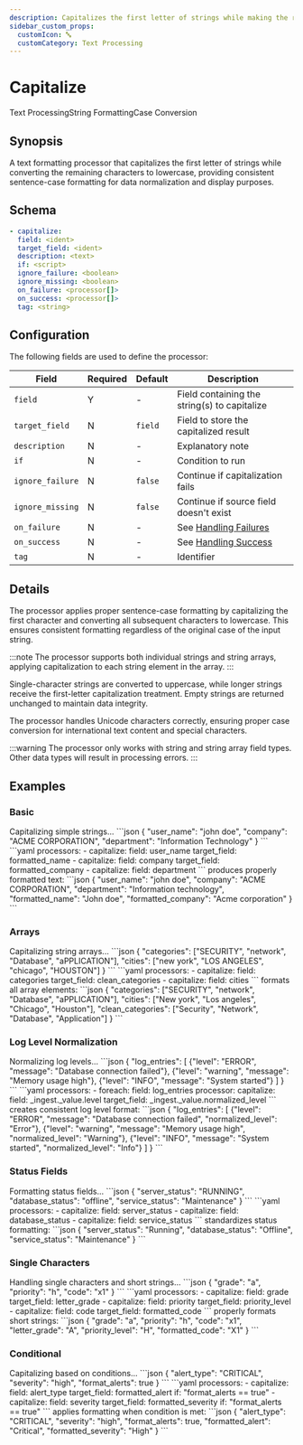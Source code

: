 ```yaml
---
description: Capitalizes the first letter of strings while making the rest lowercase
sidebar_custom_props: 
  customIcon: 🔤
  customCategory: Text Processing
---
```


# Capitalize

<span className="theme-doc-version-badge badge badge--primary">Text Processing</span><span className="theme-doc-version-badge badge badge--secondary">String Formatting</span><span className="theme-doc-version-badge badge badge--secondary">Case Conversion</span>

## Synopsis

A text formatting processor that capitalizes the first letter of strings while converting the remaining characters to lowercase, providing consistent sentence-case formatting for data normalization and display purposes.

## Schema

```yaml {2}
- capitalize:
  field: <ident>
  target_field: <ident>
  description: <text>
  if: <script>
  ignore_failure: <boolean>
  ignore_missing: <boolean>
  on_failure: <processor[]>
  on_success: <processor[]>
  tag: <string>
```

## Configuration

The following fields are used to define the processor:

|Field|Required|Default|Description|
|---|---|---|---|
|`field`|Y|-|Field containing the string(s) to capitalize|
|`target_field`|N|`field`|Field to store the capitalized result|
|`description`|N|-|Explanatory note|
|`if`|N|-|Condition to run|
|`ignore_failure`|N|`false`|Continue if capitalization fails|
|`ignore_missing`|N|`false`|Continue if source field doesn't exist|
|`on_failure`|N|-|See [Handling Failures](../handling-failures.mdx)|
|`on_success`|N|-|See [Handling Success](../handling-success.mdx)|
|`tag`|N|-|Identifier|

## Details

The processor applies proper sentence-case formatting by capitalizing the first character and converting all subsequent characters to lowercase. This ensures consistent formatting regardless of the original case of the input string.

:::note
The processor supports both individual strings and string arrays, applying capitalization to each string element in the array.
:::

Single-character strings are converted to uppercase, while longer strings receive the first-letter capitalization treatment. Empty strings are returned unchanged to maintain data integrity.

The processor handles Unicode characters correctly, ensuring proper case conversion for international text content and special characters.

:::warning
The processor only works with string and string array field types. Other data types will result in processing errors.
:::

## Examples

### Basic

<ExampleGrid>
  <CommentCol>
    Capitalizing simple strings...
  </CommentCol>
  <CodeCol>
    ```json
    {
      "user_name": "john doe",
      "company": "ACME CORPORATION",
      "department": "Information Technology"
    }
    ```
    ```yaml
    processors:
      - capitalize:
        field: user_name
        target_field: formatted_name
      - capitalize:
        field: company
        target_field: formatted_company
      - capitalize:
        field: department
    ```
  </CodeCol>
  <CommentCol>
    produces properly formatted text:
  </CommentCol>
  <CodeCol>
    ```json
    {
      "user_name": "john doe",
      "company": "ACME CORPORATION",
      "department": "Information technology",
      "formatted_name": "John doe",
      "formatted_company": "Acme corporation"
    }
    ```
  </CodeCol>
</ExampleGrid>

### Arrays

<ExampleGrid>
  <CommentCol>
    Capitalizing string arrays...
  </CommentCol>
  <CodeCol>
    ```json
    {
      "categories": ["SECURITY", "network", "Database", "aPPLICATION"],
      "cities": ["new york", "LOS ANGELES", "chicago", "HOUSTON"]
    }
    ```
    ```yaml
    processors:
      - capitalize:
        field: categories
        target_field: clean_categories
      - capitalize:
        field: cities
    ```
  </CodeCol>
  <CommentCol>
    formats all array elements:
  </CommentCol>
  <CodeCol>
    ```json
    {
      "categories": ["SECURITY", "network", "Database", "aPPLICATION"],
      "cities": ["New york", "Los angeles", "Chicago", "Houston"],
      "clean_categories": ["Security", "Network", "Database", "Application"]
    }
    ```
  </CodeCol>
</ExampleGrid>

### Log Level Normalization

<ExampleGrid>
  <CommentCol>
    Normalizing log levels...
  </CommentCol>
  <CodeCol>
    ```json
    {
      "log_entries": [
        {"level": "ERROR", "message": "Database connection failed"},
        {"level": "warning", "message": "Memory usage high"},
        {"level": "INFO", "message": "System started"}
      ]
    }
    ```
    ```yaml
    processors:
      - foreach:
        field: log_entries
        processor:
          capitalize:
            field: _ingest._value.level
            target_field: _ingest._value.normalized_level
    ```
  </CodeCol>
  <CommentCol>
    creates consistent log level format:
  </CommentCol>
  <CodeCol>
    ```json
    {
      "log_entries": [
        {"level": "ERROR", "message": "Database connection failed", "normalized_level": "Error"},
        {"level": "warning", "message": "Memory usage high", "normalized_level": "Warning"},
        {"level": "INFO", "message": "System started", "normalized_level": "Info"}
      ]
    }
    ```
  </CodeCol>
</ExampleGrid>

### Status Fields

<ExampleGrid>
  <CommentCol>
    Formatting status fields...
  </CommentCol>
  <CodeCol>
    ```json
    {
      "server_status": "RUNNING",
      "database_status": "offline",
      "service_status": "Maintenance"
    }
    ```
    ```yaml
    processors:
      - capitalize:
        field: server_status
      - capitalize:
        field: database_status
      - capitalize:
        field: service_status
    ```
  </CodeCol>
  <CommentCol>
    standardizes status formatting:
  </CommentCol>
  <CodeCol>
    ```json
    {
      "server_status": "Running",
      "database_status": "Offline",
      "service_status": "Maintenance"
    }
    ```
  </CodeCol>
</ExampleGrid>

### Single Characters

<ExampleGrid>
  <CommentCol>
    Handling single characters and short strings...
  </CommentCol>
  <CodeCol>
    ```json
    {
      "grade": "a",
      "priority": "h",
      "code": "x1"
    }
    ```
    ```yaml
    processors:
      - capitalize:
        field: grade
        target_field: letter_grade
      - capitalize:
        field: priority
        target_field: priority_level
      - capitalize:
        field: code
        target_field: formatted_code
    ```
  </CodeCol>
  <CommentCol>
    properly formats short strings:
  </CommentCol>
  <CodeCol>
    ```json
    {
      "grade": "a",
      "priority": "h",
      "code": "x1",
      "letter_grade": "A",
      "priority_level": "H",
      "formatted_code": "X1"
    }
    ```
  </CodeCol>
</ExampleGrid>

### Conditional

<ExampleGrid>
  <CommentCol>
    Capitalizing based on conditions...
  </CommentCol>
  <CodeCol>
    ```json
    {
      "alert_type": "CRITICAL",
      "severity": "high",
      "format_alerts": true
    }
    ```
    ```yaml
    processors:
      - capitalize:
        field: alert_type
        target_field: formatted_alert
        if: "format_alerts == true"
      - capitalize:
        field: severity
        target_field: formatted_severity
        if: "format_alerts == true"
    ```
  </CodeCol>
  <CommentCol>
    applies formatting when condition is met:
  </CommentCol>
  <CodeCol>
    ```json
    {
      "alert_type": "CRITICAL",
      "severity": "high",
      "format_alerts": true,
      "formatted_alert": "Critical",
      "formatted_severity": "High"
    }
    ```
  </CodeCol>
</ExampleGrid>
